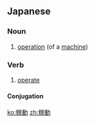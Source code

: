 ==Japanese==
{{ja-kanjitab|か|どう}}

===Noun===
{{ja-noun|かどう}}

# [[operation]] (of a [[machine]])

===Verb===
{{ja-verb-suru|かどう}}

# [[operate]]

====Conjugation====
{{ja-suru|かどう}}

[[ko:稼動]]
[[zh:稼動]]